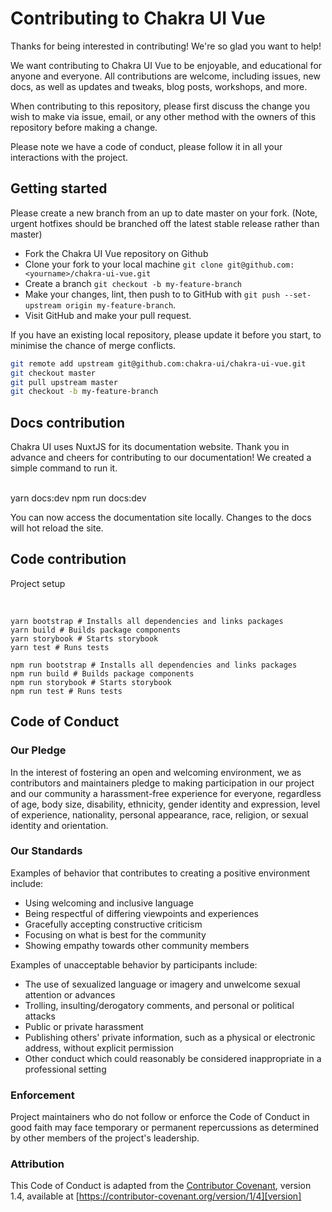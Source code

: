
<SEO
  title="Contributing to Chakra UI Vue"
  description="Thanks for being interested in contributing! We want contributing to Chakra UI Vue to be enjoyable, and educational for anyone and everyone. All contributions are welcome, including issues, new docs as well as updates and tweaks, blog posts, workshops, and more"
/>

# Contributing to Chakra UI Vue

Thanks for being interested in contributing! We're so glad you want to help!

<carbon-ad />

We want contributing to Chakra UI Vue to be enjoyable, and educational for anyone
and everyone. All contributions are welcome, including issues, new docs, as well
as updates and tweaks, blog posts, workshops, and more.

When contributing to this repository, please first discuss the change you wish
to make via issue, email, or any other method with the owners of this repository
before making a change.

Please note we have a code of conduct, please follow it in all your interactions
with the project.

## Getting started

Please create a new branch from an up to date master on your fork. (Note, urgent
hotfixes should be branched off the latest stable release rather than master)

- Fork the Chakra UI Vue repository on Github
- Clone your fork to your local machine
  `git clone git@github.com:<yourname>/chakra-ui-vue.git`
- Create a branch `git checkout -b my-feature-branch`
- Make your changes, lint, then push to to GitHub with
  `git push --set-upstream origin my-feature-branch`.
- Visit GitHub and make your pull request.

If you have an existing local repository, please update it before you start, to
minimise the chance of merge conflicts.

```sh
git remote add upstream git@github.com:chakra-ui/chakra-ui-vue.git
git checkout master
git pull upstream master
git checkout -b my-feature-branch
```

## Docs contribution

Chakra UI uses NuxtJS for its documentation website. Thank you in advance and
cheers for contributing to our documentation! We created a simple command to run
it.

<br/>

<CodeGroup lang="sh">
  <CodeTab label="Yarn">
    yarn docs:dev
  </CodeTab>
  <CodeTab label="NPM">
    npm run docs:dev
  </CodeTab>
</CodeGroup>

You can now access the documentation site locally. Changes to the docs will hot
reload the site.

## Code contribution

Project setup

<br/>

<CodeGroup lang="sh">
  <CodeTab label="Yarn">

```
yarn bootstrap # Installs all dependencies and links packages
yarn build # Builds package components
yarn storybook # Starts storybook
yarn test # Runs tests
```

  </CodeTab>
  <CodeTab label="NPM">

```
npm run bootstrap # Installs all dependencies and links packages
npm run build # Builds package components
npm run storybook # Starts storybook
npm run test # Runs tests
```

  </CodeTab>
</CodeGroup>

## Code of Conduct

### Our Pledge

In the interest of fostering an open and welcoming environment, we as
contributors and maintainers pledge to making participation in our project and
our community a harassment-free experience for everyone, regardless of age, body
size, disability, ethnicity, gender identity and expression, level of
experience, nationality, personal appearance, race, religion, or sexual identity
and orientation.

### Our Standards

Examples of behavior that contributes to creating a positive environment
include:

- Using welcoming and inclusive language
- Being respectful of differing viewpoints and experiences
- Gracefully accepting constructive criticism
- Focusing on what is best for the community
- Showing empathy towards other community members

Examples of unacceptable behavior by participants include:

- The use of sexualized language or imagery and unwelcome sexual attention or
  advances
- Trolling, insulting/derogatory comments, and personal or political attacks
- Public or private harassment
- Publishing others' private information, such as a physical or electronic
  address, without explicit permission
- Other conduct which could reasonably be considered inappropriate in a
  professional setting

### Enforcement

Project maintainers who do not follow or enforce the Code of Conduct in good
faith may face temporary or permanent repercussions as determined by other
members of the project's leadership.

### Attribution

This Code of Conduct is adapted from the [Contributor Covenant][homepage],
version 1.4, available at
[https://contributor-covenant.org/version/1/4][version]

[homepage]: https://contributor-covenant.org
[version]: https://contributor-covenant.org/version/1/4/
